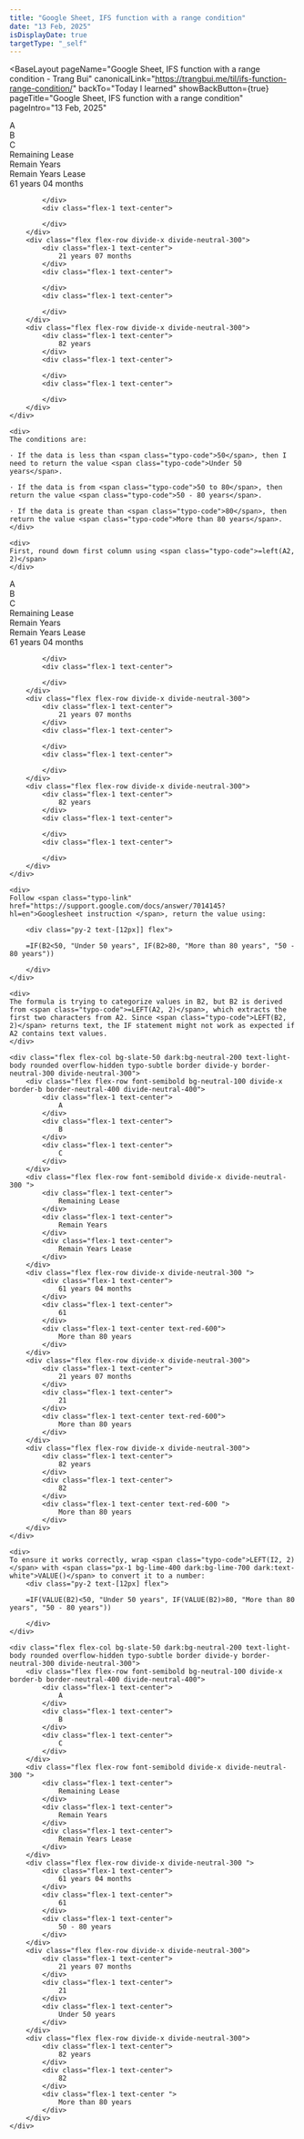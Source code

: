 ```yaml
---
title: "Google Sheet, IFS function with a range condition"
date: "13 Feb, 2025"
isDisplayDate: true
targetType: "_self"
---
```



<BaseLayout
    pageName="Google Sheet, IFS function with a range condition - Trang Bui"
    canonicalLink="https://trangbui.me/til/ifs-function-range-condition/"
    backTo="Today I learned"
    showBackButton={true}
    pageTitle="Google Sheet, IFS function with a range condition"
    pageIntro="13 Feb, 2025"
    
> 
  
<div class="flex flex-col gap-8 typo-body">
    <div class="flex flex-col bg-slate-50 dark:bg-neutral-200 text-light-body rounded overflow-hidden typo-subtle border divide-y border-neutral-300 divide-neutral-300">
        <div class="flex flex-row font-semibold bg-neutral-100 divide-x border-b border-neutral-400 divide-neutral-400">
            <div class="flex-1 text-center">
                A
            </div>
            <div class="flex-1 text-center">
                B
            </div>
            <div class="flex-1 text-center">
                C
            </div>
        </div>
        <div class="flex flex-row font-semibold divide-x divide-neutral-300 ">
            <div class="flex-1 text-center">
                Remaining Lease
            </div>
            <div class="flex-1 text-center">
                Remain Years
            </div>
            <div class="flex-1 text-center">
                Remain Years Lease
            </div>
        </div>
        <div class="flex flex-row divide-x divide-neutral-300 ">
            <div class="flex-1 text-center">
                61 years 04 months
            </div>
            <div class="flex-1 text-center">
                
            </div>
            <div class="flex-1 text-center">
                
            </div>
        </div>
        <div class="flex flex-row divide-x divide-neutral-300">
            <div class="flex-1 text-center">
                21 years 07 months
            </div>
            <div class="flex-1 text-center">
                
            </div>
            <div class="flex-1 text-center">
                
            </div>
        </div>
        <div class="flex flex-row divide-x divide-neutral-300">
            <div class="flex-1 text-center">
                82 years
            </div>
            <div class="flex-1 text-center">
                
            </div>
            <div class="flex-1 text-center">
                
            </div>
        </div>  
    </div>

    <div>
    The conditions are:

    · If the data is less than <span class="typo-code">50</span>, then I need to return the value <span class="typo-code">Under 50 years</span>.

    · If the data is from <span class="typo-code">50 to 80</span>, then return the value <span class="typo-code">50 - 80 years</span>.

    · If the data is greate than <span class="typo-code">80</span>, then return the value <span class="typo-code">More than 80 years</span>.
    </div>

    <div>
    First, round down first column using <span class="typo-code">=left(A2, 2)</span>
    </div>

<div class="flex flex-col bg-slate-50 dark:bg-neutral-200 text-light-body rounded overflow-hidden typo-subtle border divide-y border-neutral-300 divide-neutral-300">
        <div class="flex flex-row font-semibold bg-neutral-100 divide-x border-b border-neutral-400 divide-neutral-400">
            <div class="flex-1 text-center">
                A
            </div>
            <div class="flex-1 text-center">
                B
            </div>
            <div class="flex-1 text-center">
                C
            </div>
        </div>
        <div class="flex flex-row font-semibold divide-x divide-neutral-300 ">
            <div class="flex-1 text-center">
                Remaining Lease
            </div>
            <div class="flex-1 text-center">
                Remain Years
            </div>
            <div class="flex-1 text-center">
                Remain Years Lease
            </div>
        </div>
        <div class="flex flex-row divide-x divide-neutral-300 ">
            <div class="flex-1 text-center">
                61 years 04 months
            </div>
            <div class="flex-1 text-center">
                
            </div>
            <div class="flex-1 text-center">
                
            </div>
        </div>
        <div class="flex flex-row divide-x divide-neutral-300">
            <div class="flex-1 text-center">
                21 years 07 months
            </div>
            <div class="flex-1 text-center">
                
            </div>
            <div class="flex-1 text-center">
                
            </div>
        </div>
        <div class="flex flex-row divide-x divide-neutral-300">
            <div class="flex-1 text-center">
                82 years
            </div>
            <div class="flex-1 text-center">
                
            </div>
            <div class="flex-1 text-center">
                
            </div>
        </div>  
    </div>
    
    <div>
    Follow <span class="typo-link" href="https://support.google.com/docs/answer/7014145?hl=en">Googlesheet instruction </span>, return the value using:
    
        <div class="py-2 text-[12px]] flex">
```
    =IF(B2<50, "Under 50 years", IF(B2>80, "More than 80 years", "50 - 80 years"))
```
        </div>
    </div>

    <div>
    The formula is trying to categorize values in B2, but B2 is derived from <span class="typo-code">=LEFT(A2, 2)</span>, which extracts the first two characters from A2. Since <span class="typo-code">LEFT(B2, 2)</span> returns text, the IF statement might not work as expected if A2 contains text values.
    </div>

    <div class="flex flex-col bg-slate-50 dark:bg-neutral-200 text-light-body rounded overflow-hidden typo-subtle border divide-y border-neutral-300 divide-neutral-300">
        <div class="flex flex-row font-semibold bg-neutral-100 divide-x border-b border-neutral-400 divide-neutral-400">
            <div class="flex-1 text-center">
                A
            </div>
            <div class="flex-1 text-center">
                B
            </div>
            <div class="flex-1 text-center">
                C
            </div>
        </div>
        <div class="flex flex-row font-semibold divide-x divide-neutral-300 ">
            <div class="flex-1 text-center">
                Remaining Lease
            </div>
            <div class="flex-1 text-center">
                Remain Years
            </div>
            <div class="flex-1 text-center">
                Remain Years Lease
            </div>
        </div>
        <div class="flex flex-row divide-x divide-neutral-300 ">
            <div class="flex-1 text-center">
                61 years 04 months
            </div>
            <div class="flex-1 text-center">
                61
            </div>
            <div class="flex-1 text-center text-red-600">
                More than 80 years
            </div>
        </div>
        <div class="flex flex-row divide-x divide-neutral-300">
            <div class="flex-1 text-center">
                21 years 07 months
            </div>
            <div class="flex-1 text-center">
                21
            </div>
            <div class="flex-1 text-center text-red-600">
                More than 80 years
            </div>
        </div>
        <div class="flex flex-row divide-x divide-neutral-300">
            <div class="flex-1 text-center">
                82 years
            </div>
            <div class="flex-1 text-center">
                82
            </div>
            <div class="flex-1 text-center text-red-600 ">
                More than 80 years
            </div>
        </div>  
    </div>

    <div>
    To ensure it works correctly, wrap <span class="typo-code">LEFT(I2, 2)</span> with <span class="px-1 bg-lime-400 dark:bg-lime-700 dark:text-white">VALUE()</span> to convert it to a number:
        <div class="py-2 text-[12px] flex">
```
    =IF(VALUE(B2)<50, "Under 50 years", IF(VALUE(B2)>80, "More than 80 years", "50 - 80 years"))
```
        </div>
    </div>

    <div class="flex flex-col bg-slate-50 dark:bg-neutral-200 text-light-body rounded overflow-hidden typo-subtle border divide-y border-neutral-300 divide-neutral-300">
        <div class="flex flex-row font-semibold bg-neutral-100 divide-x border-b border-neutral-400 divide-neutral-400">
            <div class="flex-1 text-center">
                A
            </div>
            <div class="flex-1 text-center">
                B
            </div>
            <div class="flex-1 text-center">
                C
            </div>
        </div>
        <div class="flex flex-row font-semibold divide-x divide-neutral-300 ">
            <div class="flex-1 text-center">
                Remaining Lease
            </div>
            <div class="flex-1 text-center">
                Remain Years
            </div>
            <div class="flex-1 text-center">
                Remain Years Lease
            </div>
        </div>
        <div class="flex flex-row divide-x divide-neutral-300 ">
            <div class="flex-1 text-center">
                61 years 04 months
            </div>
            <div class="flex-1 text-center">
                61
            </div>
            <div class="flex-1 text-center">
                50 - 80 years
            </div>
        </div>
        <div class="flex flex-row divide-x divide-neutral-300">
            <div class="flex-1 text-center">
                21 years 07 months
            </div>
            <div class="flex-1 text-center">
                21
            </div>
            <div class="flex-1 text-center">
                Under 50 years
            </div>
        </div>
        <div class="flex flex-row divide-x divide-neutral-300">
            <div class="flex-1 text-center">
                82 years
            </div>
            <div class="flex-1 text-center">
                82
            </div>
            <div class="flex-1 text-center ">
                More than 80 years
            </div>
        </div>  
    </div>

</div>  
</BaseLayout>
